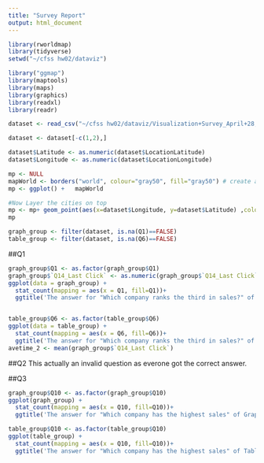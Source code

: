 ```yaml
---
title: "Survey Report"
output: html_document
---
```

```r
library(rworldmap)
library(tidyverse)
setwd("~/cfss hw02/dataviz")
```


```r
library("ggmap")
library(maptools)
library(maps)
library(graphics)
library(readxl)
library(readr)

dataset <- read_csv("~/cfss hw02/dataviz/Visualization+Survey_April+28,+2017_13.37.csv")

dataset <- dataset[-c(1,2),]

dataset$Latitude <- as.numeric(dataset$LocationLatitude)
dataset$Longitude <- as.numeric(dataset$LocationLongitude)

mp <- NULL
mapWorld <- borders("world", colour="gray50", fill="gray50") # create a layer of borders
mp <- ggplot() +   mapWorld

#Now Layer the cities on top
mp <- mp+ geom_point(aes(x=dataset$Longitude, y=dataset$Latitude) ,color="red", size=0.05) 
mp
```


```r
graph_group <- filter(dataset, is.na(Q1)==FALSE)
table_group <- filter(dataset, is.na(Q6)==FALSE)
```

##Q1


```r
graph_group$Q1 <- as.factor(graph_group$Q1)
graph_group$`Q14_Last Click` <- as.numeric(graph_group$`Q14_Last Click`)
ggplot(data = graph_group) + 
  stat_count(mapping = aes(x = Q1, fill=Q1))+
  ggtitle('The answer for "Which company ranks the third in sales?" of Graph Group')


table_group$Q6 <- as.factor(table_group$Q6)
ggplot(data = table_group) + 
  stat_count(mapping = aes(x = Q6, fill=Q6))+
  ggtitle('The answer for "Which company ranks the third in sales?" of Table Group')
avetime_2 <- mean(graph_group$`Q14_Last Click`)
```

##Q2
This actually an invalid question as everone got the correct answer.

##Q3
```r
graph_group$Q10 <- as.factor(graph_group$Q10) 
ggplot(graph_group) + 
  stat_count(mapping = aes(x = Q10, fill=Q10))+
  ggtitle('The answer for "Which company has the highest sales" of Graph Group')

table_group$Q10 <- as.factor(table_group$Q10) 
ggplot(table_group) + 
  stat_count(mapping = aes(x = Q10, fill=Q10))+
  ggtitle('The answer for "Which company has the highest sales" of Table Group')
```

```r

```

